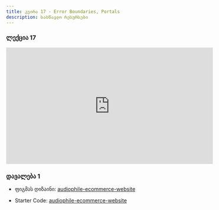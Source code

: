 ```yaml
---
title: კვირა 17 - Error Boundaries, Portals
description: სასწავლო რესურსები
---
```


### ლექცია 17
<iframe width="560" height="315"  src="https://www.youtube.com/watch?v=ICUT1E1A4hY&ab_channel=BitCamp" title="YouTube video player" frameborder="0" allow="accelerometer; autoplay; clipboard-write; encrypted-media; gyroscope; picture-in-picture; web-share" allowfullscreen></iframe>

### დავალება 1

- ფიგმას დიზაინი: [audiophile-ecommerce-website](https://www.figma.com/file/2w091wUNv1HH9RDUmbuLut/audiophile-ecommerce-website?type=design&node-id=0-1&mode=design)

- Starter Code: [audiophile-ecommerce-website](/zip-files/audiophile-ecommerce-website.zip)
